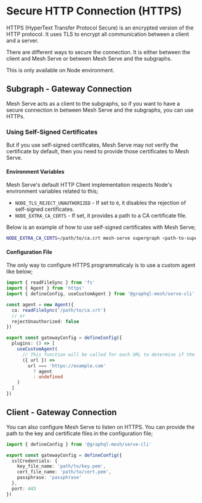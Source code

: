 
# Secure HTTP Connection (HTTPS)

HTTPS (HyperText Transfer Protocol Secure) is an encrypted version of the HTTP protocol. It uses TLS
to encrypt all communication between a client and a server.

There are different ways to secure the connection. It is either between the client and Mesh Serve or
between Mesh Serve and the subgraphs.

<Callout>This is only available on Node environment.</Callout>

## Subgraph - Gateway Connection

Mesh Serve acts as a client to the subgraphs, so if you want to have a secure connection in between
Mesh Serve and the subgraphs, you can use HTTPs.

### Using Self-Signed Certificates

But if you use self-signed certificates, Mesh Serve may not verify the certificate by default, then
you need to provide those certificates to Mesh Serve.

#### Environment Variables

Mesh Serve's default HTTP Client implementation respects Node's environment variables related to
this;

- `NODE_TLS_REJECT_UNAUTHORIZED` - If set to `0`, it disables the rejection of self-signed
  certificates.
- `NODE_EXTRA_CA_CERTS` - If set, it provides a path to a CA certificate file.

Below is an example of how to use self-signed certificates with Mesh Serve;

```sh
NODE_EXTRA_CA_CERTS=/path/to/ca.crt mesh-serve supergraph <path-to-supergraph-config>
```

#### Configuration File

The only way to configure HTTPS programmaticaly is to use a custom agent like below;

```ts
import { readFileSync } from 'fs'
import { Agent } from 'https'
import { defineConfig, useCustomAgent } from '@graphql-mesh/serve-cli'

const agent = new Agent({
  ca: readFileSync('/path/to/ca.crt')
  // or
  rejectUnauthorized: false
})

export const gatewayConfig = defineConfig({
  plugins: () => [
    useCustomAgent(
      // This function will be called for each URL to determine if the custom agent should be used
      ({ url }) =>
        url === 'https://example.com'
          ? agent
          : undefined
    )
  ]
})
```

## Client - Gateway Connection

You can also configure Mesh Serve to listen on HTTPS. You can provide the path to the key and
certificate files in the configuration file;

```ts
import { defineConfig } from '@graphql-mesh/serve-cli'

export const gatewayConfig = defineConfig({
  sslCredentials: {
    key_file_name: 'path/to/key.pem',
    cert_file_name: 'path/to/cert.pem',
    passphrase: 'passphrase'
  },
  port: 443
})
```
